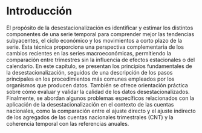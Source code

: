 # Introducción

El propósito de la desestacionalización es identificar y estimar los distintos componentes de una serie temporal para comprender mejor las tendencias subyacentes, el ciclo económico y los movimientos a corto plazo de la serie. Esta técnica proporciona una perspectiva complementaria de los cambios recientes en las series macroeconómicas, permitiendo la comparación entre trimestres sin la influencia de efectos estacionales o del calendario. En este capítulo, se presentan los principios fundamentales de la desestacionalización, seguidos de una descripción de los pasos principales en los procedimientos más comunes empleados por los organismos que producen datos. También se ofrece orientación práctica sobre cómo evaluar y validar la calidad de los datos desestacionalizados. Finalmente, se abordan algunos problemas específicos relacionados con la aplicación de la desestacionalización en el contexto de las cuentas nacionales, como la comparación entre el ajuste directo y el ajuste indirecto de los agregados de las cuentas nacionales trimestrales (CNT) y la coherencia temporal con las referencias anuales.

